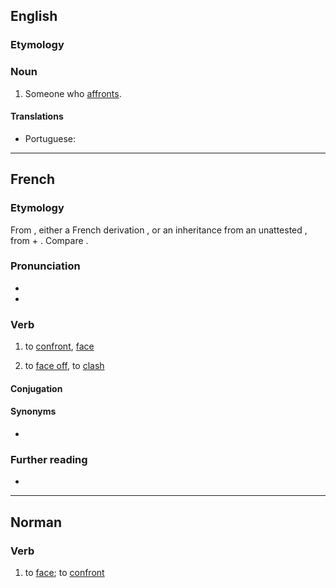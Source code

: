 ==English==

===Etymology===
{{suf|en|affront|er|id2=agent noun}}

===Noun===
{{en-noun}}

# Someone who [[affront]]s.

====Translations====
{{trans-top|someone who affronts}}
* Portuguese: {{t|pt|afrontador|m}}
{{trans-mid}}
{{trans-bottom}}

----

==French==

===Etymology===
From {{etyl|fro|fr}} {{m|fro|afronter||to face; to confront; to slap in the face}}, either a French derivation {{confix|fr|a|front|er}}, or an inheritance from an unattested {{inh|fr|VL.|*affrontāre||to strike against}}, from {{inh|fr|la|ad}} + {{m|la|frontem}}. Compare {{cog|it|affrontare}}.

===Pronunciation===
* {{fr-IPA}}
* {{audio|fr|Fr-affronter.ogg|Audio}}

===Verb===
{{fr-verb}}

# to [[confront]], [[face]]
# {{lb|fr|reflexive}} to [[face off]], to [[clash]]

====Conjugation====
{{fr-conj-auto}}

====Synonyms====
* {{l|fr|faire face}}

===Further reading===
* {{R:TLFi}}

----

==Norman==

===Verb===
{{nrf-verb}}

# {{lb|nrf|Jersey}} to [[face]]; to [[confront]]